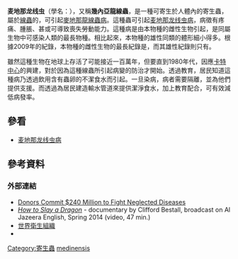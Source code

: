 {{Speciesbox
 | image = Dracunculus medinensis larvae.jpg
 | taxon = Dracunculus medinensis
 | authority = ([[Carl_Linnaeus|Linnaeus]], [[10th_edition_of_Systema_Naturae|1758]])
 | synonyms = ''Gordius medinensis'' <small>Linnaeus, 1758</small>
}}

'''麦地那龙线虫'''（學名：{{lang|la|''Dracunculus medinensis''}}），又稱'''幾內亞龍線蟲'''，是一種可寄生於人體內的寄生蟲，屬於[[線蟲動物門|線蟲]]的{{Le|龍線蟲屬|Dracunculus_(nematode)}}，可引起[[麥地那龍線蟲病|麥地那龍線蟲病]]{{r|pmid18258273}}。這種蟲可引起[[麦地那龙线虫病|麦地那龙线虫病]]，病徵有疼痛、腫脹{{r|nownews|dailymail}}、甚或可導致喪失勞動能力。這種病是由本物種的雌性生物引起{{r|Langbong 2007}}，是同屬生物中可感染人類的最長物種{{r|Saleem}}。相比起來，本物種的雄性同類的體形細小得多。根據2009年的紀錄，本物種的雌性生物的最長紀錄是{{convert|800|mm|abbr=on}}，而其雄性紀錄則只有{{convert|40|mm|abbr=on}}{{r|Schmidt}}。

雖然這種生物在地球上存活了可能接近一百萬年，但要直到1980年代，因應[[卡特中心|卡特中心]]的興建，對於因為這種線蟲所引起病變的防治才開始。透過教育，居民知道這種病乃透過飲用含有蟲卵的不潔食水而引起。一旦染病，病者需要隔離，並為他們提供支援。而透過為居民建造輸水管道來提供潔淨食水，加上教育配合，可有效減低病發率。

==參看==
* [[麦地那龙线虫病|麦地那龙线虫病]]

==參考資料==
{{reflist |refs=
<ref name=dailymail>{{cite news
 |url=http://www.dailymail.co.uk/news/article-2870589/Man-one-metre-African-tapeworm-foot.html
 |author=Sarah Dean |publisher=[[每日郵報|Daily Mail]]
 |title=Shocking moment man discovered he had a metre-long African guinea worm living in his foot for at least FOUR years
 |date=2014-12-12 |accessdate=2014-12-13 |language=en }}</ref>
<ref name="Langbong 2007">{{cite journal |author=Langbong Bimi |year=2007 |title=Potential vector species of Guinea worm (''Dracunculus medinensis'') in Northern Ghana |journal=[[Vector-Borne_and_Zoonotic_Diseases|Vector-Borne and Zoonotic Diseases]] |volume=7 |issue=3 |pages=324–329 |doi=10.1089/vbz.2006.0622 |pmid=17767406}}</ref>
<ref name=nownews>{{cite news |url=https://hk.news.yahoo.com/%E6%81%90%E6%80%96%E5%96%94-%E6%BE%B3%E7%94%B7%E8%85%B3%E8%B8%9D%E8%85%AB%E8%84%B9-%E6%AA%A2%E6%9F%A5%E7%99%BC%E7%8F%BE%E6%98%AF-%E8%9F%B2%E8%9F%B2-%E6%8C%96%E8%82%89%E4%BD%8F%E5%9C%A8%E8%A3%A1%E9%9D%A2-022549692.html |title=恐怖喔！澳男腳踝腫脹　檢查發現是「蟲蟲」挖肉住在裡面 |date=2014-12-12 |accessdate=2014-12-13 |language=zh-hans |publisher=[[NOW_News|NOW News]]} |location=台灣 }}</ref>
<ref name="pmid18258273">{{cite journal |author=Stefanie Knopp, Ignace K. Amegbo, David M. Hamm, Hartwig Schulz-Key, Meba Banla & Peter T. Soboslay |title=Antibody and cytokine responses in ''Dracunculus medinensis'' patients at distinct states of infection |journal=[[Transactions_of_the_Royal_Society_of_Tropical_Medicine_and_Hygiene|Transactions of the Royal Society of Tropical Medicine and Hygiene]] |volume=102 |issue=3 |pages=277–283 |date=March 2008 |pmid=18258273 |doi=10.1016/j.trstmh.2007.12.003 |url=http://linkinghub.elsevier.com/retrieve/pii/S0035-9203(07)00408-7}}</ref>
<ref name="Saleem">{{cite journal
 |author1=Talha Bin Saleem |author2=Irfan Ahmed |year=2006
 |title="Serpent" in the breast
 |journal=Journal of Ayub Medical College Abbottabad |volume=18 |issue=4 |pages=67–68 |url=http://www.ayubmed.edu.pk/JAMC/PAST/18-4/014%20Tallah%20bin%20Saleem%20(CR).pdf |format=[[PDF|PDF]] |pmid=17591014}}</ref>
<ref name="Schmidt">{{cite book |url=https://www.amazon.com/Foundations-Parasitology-8th-Larry-Roberts/dp/0073028274 |first1=G. D. |last1=Schmidt & |first2=L S. |last2=Roberts |editor1=Larry S. Roberts |editor2=John Janovy, Jr. |year=2009 |title=Foundations of Parasitology |edition=8th |publisher=[[McGraw-Hill|McGraw-Hill]] |pages=480–484 |isbn=978-0073028279 |language=en }}</ref>
}}

===外部連結===
*[https://archive.is/20140404210304/http://www.hnkcnews.com/2014/04/02/donors-commit-240-million-to-fight-neglected-diseases/ Donors Commit $240 Million to Fight Neglected Diseases]
*[http://www.aljazeera.com/programmes/lifelines/2014/04/how-slay-dragon-2014429133319221182.html ''How to Slay a Dragon''] - documentary by Clifford Bestall, broadcast on Al Jazeera English, Spring 2014 (video, 47 min.)
*[http://www.who.int/gb/ebwha/pdf_files/WHA57/A57_33-ch.pdf 世界衛生組織]
*{{cite web |language=zh-hant |url=http://sa.ylib.com/ |title=《科學人》網站 }}
{{Taxonbar}}
[[Category:寄生蟲|Category:寄生蟲]]
[[Category:龍線蟲屬|medinensis]]
